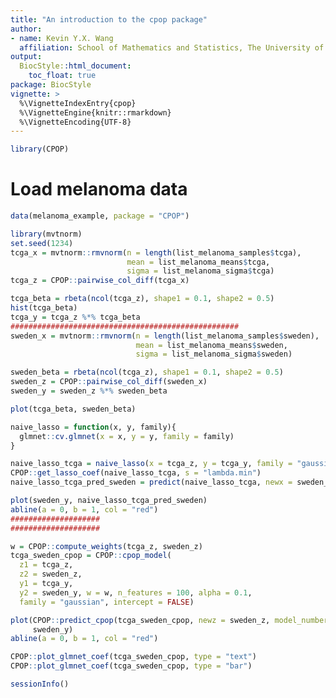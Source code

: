 ```yaml
---
title: "An introduction to the cpop package"
author:
- name: Kevin Y.X. Wang
  affiliation: School of Mathematics and Statistics, The University of Sydney, Australia
output:
  BiocStyle::html_document:
    toc_float: true
package: BiocStyle
vignette: >
  %\VignetteIndexEntry{cpop}
  %\VignetteEngine{knitr::rmarkdown}
  %\VignetteEncoding{UTF-8}
---
```

  
  
```r
library(CPOP)
```

# Load melanoma data 
```r
data(melanoma_example, package = "CPOP")
```


```r
library(mvtnorm)
set.seed(1234)
tcga_x = mvtnorm::rmvnorm(n = length(list_melanoma_samples$tcga), 
                          mean = list_melanoma_means$tcga, 
                          sigma = list_melanoma_sigma$tcga)
tcga_z = CPOP::pairwise_col_diff(tcga_x)

tcga_beta = rbeta(ncol(tcga_z), shape1 = 0.1, shape2 = 0.5)
hist(tcga_beta)
tcga_y = tcga_z %*% tcga_beta
###################################################
sweden_x = mvtnorm::rmvnorm(n = length(list_melanoma_samples$sweden), 
                            mean = list_melanoma_means$sweden, 
                            sigma = list_melanoma_sigma$sweden)

sweden_beta = rbeta(ncol(tcga_z), shape1 = 0.1, shape2 = 0.5)
sweden_z = CPOP::pairwise_col_diff(sweden_x)
sweden_y = sweden_z %*% sweden_beta
```


```r
plot(tcga_beta, sweden_beta)
```


```r
naive_lasso = function(x, y, family){
  glmnet::cv.glmnet(x = x, y = y, family = family)
}

naive_lasso_tcga = naive_lasso(x = tcga_z, y = tcga_y, family = "gaussian")
CPOP::get_lasso_coef(naive_lasso_tcga, s = "lambda.min")
naive_lasso_tcga_pred_sweden = predict(naive_lasso_tcga, newx = sweden_z, s = "lambda.min")

plot(sweden_y, naive_lasso_tcga_pred_sweden)
abline(a = 0, b = 1, col = "red")
####################
####################
```


```r
w = CPOP::compute_weights(tcga_z, sweden_z)
tcga_sweden_cpop = CPOP::cpop_model(
  z1 = tcga_z, 
  z2 = sweden_z, 
  y1 = tcga_y, 
  y2 = sweden_y, w = w, n_features = 100, alpha = 0.1, 
  family = "gaussian", intercept = FALSE)

plot(CPOP::predict_cpop(tcga_sweden_cpop, newz = sweden_z, model_number = 1),
     sweden_y)
abline(a = 0, b = 1, col = "red")

CPOP::plot_glmnet_coef(tcga_sweden_cpop, type = "text")
CPOP::plot_glmnet_coef(tcga_sweden_cpop, type = "bar")
```


<!-- ```{r} -->
<!-- ridge1_coef = coef(tcga_sweden_cpop$en1, s = tcga_sweden_cpop$en1$lambda) -->
<!-- ridge2_coef = coef(tcga_sweden_cpop$en2, s = tcga_sweden_cpop$en2$lambda) -->

<!-- which(tcga_sweden_cpop$en1$lambda == tcga_sweden_cpop$en1$lambda.min) -->
<!-- which(tcga_sweden_cpop$en2$lambda == tcga_sweden_cpop$en2$lambda.min) -->

<!-- new_iden_dist = function(x, y){ -->
<!--   identityDist(x, y) + -->
<!--     abs(e1071::skewness(x, y)) + -->
<!--     (1 - cor(x, y)) -->
<!-- } -->

<!-- one_vs_mat_newdist = function(x, mat){ -->
<!--   purrr::map_dbl(1:100, -->
<!--                  ~ tryCatch(new_iden_dist(x, mat[,.x]), error = function(e){10})) -->
<!-- } -->

<!-- beta_newdist = purrr::map(1:100, -->
<!--                            ~ one_vs_mat_newdist(ridge1_coef[,.x], ridge2_coef)) %>% -->
<!--   do.call(cbind, .) %>% abs -->

<!-- beta_newdist %>% -->
<!--   d3heatmap::d3heatmap(Rowv = F, Colv = F, colors = "Blues") -->
<!-- ############################### -->
<!-- beta_newdist_index = which(beta_newdist == min(beta_newdist), arr.ind = TRUE) -->
<!-- plot(ridge1_coef[,beta_newdist_index[1]],  -->
<!--      ridge2_coef[,beta_newdist_index[2]]) -->
<!-- abline(a = 0, b = 1, col = "red") -->

<!-- newdist_beta1 = (ridge1_coef[,beta_newdist_index[1]])[-1] -->
<!-- newdist_beta2 = (ridge2_coef[,beta_newdist_index[1]])[-1] -->

<!-- plot(tcga_z[,names(newdist_beta1)] %*% newdist_beta1,  -->
<!--      tcga_z[,names(newdist_beta2)] %*% newdist_beta2) -->
<!-- abline(a = 0, b = 1, col = "red") -->

<!-- plot(sweden_z[,names(newdist_beta1)] %*% newdist_beta1,  -->
<!--      sweden_z[,names(newdist_beta2)] %*% newdist_beta2) -->
<!-- abline(a = 0, b = 1, col = "red") -->
<!-- ``` -->

```r
sessionInfo()
```


